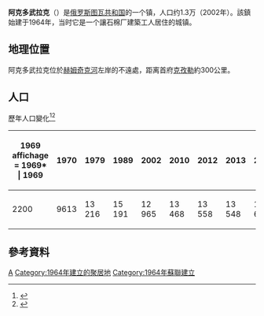 '''阿克多武拉克'''（{{lang-ru|Ак-Довурак}}）是[[俄罗斯|俄罗斯]][[图瓦共和国|图瓦共和国]]的一个镇，人口约1.3万（2002年）。該鎮始建于1964年，当时它是一个讓石棉厂建築工人居住的城镇。

==地理位置==
阿克多武拉克位於[[赫姆奇克河|赫姆奇克河]]左岸的不遠處，距离首府[[克孜勒|克孜勒]]約300公里。

==人口==
歷年人口變化<ref>{{Cite web|title=自 1897 年以來的人口普查和人口估計|url=http://pop-stat.mashke.org/russia-cities.htm|access-date=7/3/2022|language=ru}}</ref><ref>{{Cite web|title=聯邦統計局，俄羅斯人口普查(2013年)|url=http://www.gks.ru/free_doc/new_site/perepis2013/croc/perepis_itogi1612.htm|access-date=7/3/2022|language=ru}}</ref>
{| class="wikitable"
|+
! 1969 affichage = 1969* | 1969 
! 1970
! 1979
! 1989
! 2002
! 2010
! 2012
! 2013
! 2019
|-
| 2200
| 9613
| 13 216
| 15 191
| 12 965
| 13 468
| 13 558
| 13 548
| 13 630
|}

==參考資料==
{{reflist}}


{{圖瓦共和國行政區劃}}
{{Russia-geo-stub}}

[[Category:圖瓦共和國城市|A]]
[[Category:1964年建立的聚居地|Category:1964年建立的聚居地]]
[[Category:1964年蘇聯建立|Category:1964年蘇聯建立]]